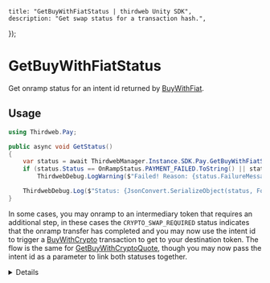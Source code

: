 
	title: "GetBuyWithFiatStatus | thirdweb Unity SDK",
	description: "Get swap status for a transaction hash.",
});

# GetBuyWithFiatStatus

Get onramp status for an intent id returned by [BuyWithFiat](/unity/pay/buywithfiat).

## Usage

```csharp
using Thirdweb.Pay;

public async void GetStatus()
{
	var status = await ThirdwebManager.Instance.SDK.Pay.GetBuyWithFiatStatus(_intentId);
	if (status.Status == OnRampStatus.PAYMENT_FAILED.ToString() || status.Status == OnRampStatus.ON_RAMP_TRANSFER_FAILED.ToString())
		ThirdwebDebug.LogWarning($"Failed! Reason: {status.FailureMessage}");

	ThirdwebDebug.Log($"Status: {JsonConvert.SerializeObject(status, Formatting.Indented)}");
}
```

In some cases, you may onramp to an intermediary token that requires an additional step, in these cases the `CRYPTO_SWAP_REQUIRED` status indicates that the onramp transfer has completed and you may now use the intent id to trigger a [BuyWithCrypto](/unity/pay/buywithcrypto) transaction to get to your destination token. The flow is the same for [GetBuyWithCryptoQuote](/unity/pay/getbuywithcryptoquote), though you may now pass the intent id as a parameter to link both statuses together.

<Details summary="Configuration">

#### Intent ID

`string`: The intent id of the onramp flow triggered by [BuyWithFiat](/unity/pay/buywithfiat).

### Return Value

A `BuyWithFiatStatusResult` object containing the following properties:

```csharp
string IntentId; // Intent identifier to track onramp flow status
string Status; // Status of the onramp flow
string ToAddress; // Address to receive the tokens
OnRampQuote Quote; // OnRamp Quote details
TransactionDetails Source; // Source transaction details
TransactionDetails Destination; // Destination transaction details
string FailureMessage; // Failure message if any
```

</Details>

